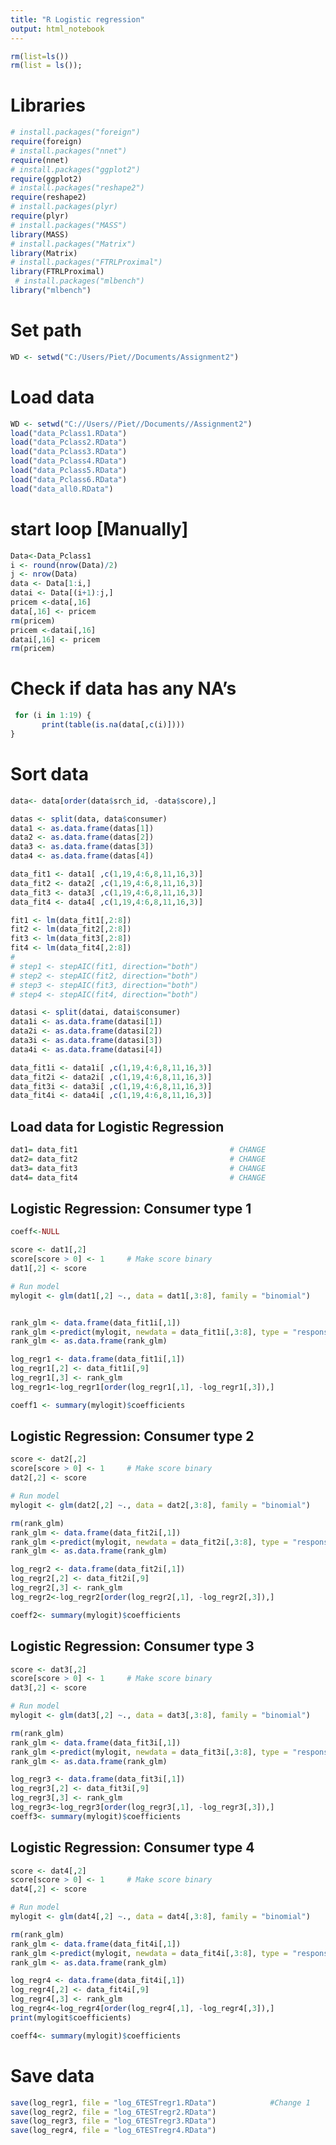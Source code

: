 ---
title: "R Logistic regression"
output: html_notebook
---

```{r}
rm(list=ls())
rm(list = ls());
```

# Libraries
```{r}
# install.packages("foreign")
require(foreign)
# install.packages("nnet")
require(nnet)
# install.packages("ggplot2")
require(ggplot2)
# install.packages("reshape2")
require(reshape2)
# install.packages(plyr)
require(plyr)
# install.packages("MASS")
library(MASS)
# install.packages("Matrix")
library(Matrix)
# install.packages("FTRLProximal")
library(FTRLProximal)
 # install.packages("mlbench")
library("mlbench")
```

# Set path
```{r}
WD <- setwd("C:/Users/Piet//Documents/Assignment2")
```

# Load data
```{r}
WD <- setwd("C://Users//Piet//Documents//Assignment2")
load("data_Pclass1.RData")
load("data_Pclass2.RData")
load("data_Pclass3.RData")
load("data_Pclass4.RData")
load("data_Pclass5.RData") 
load("data_Pclass6.RData")
load("data_all0.RData")
```


# start loop [Manually] 
```{r}
Data<-Data_Pclass1
i <- round(nrow(Data)/2)
j <- nrow(Data)
data <- Data[1:i,]
datai <- Data[(i+1):j,]
pricem <-data[,16]
data[,16] <- pricem
rm(pricem)
pricem <-datai[,16]
datai[,16] <- pricem
rm(pricem)
```

# Check if data has any NA's
```{r}
 for (i in 1:19) {
       print(table(is.na(data[,c(i)])))
}
```



# Sort data
```{r}
data<- data[order(data$srch_id, -data$score),]

datas <- split(data, data$consumer)
data1 <- as.data.frame(datas[1])
data2 <- as.data.frame(datas[2])
data3 <- as.data.frame(datas[3])
data4 <- as.data.frame(datas[4])

data_fit1 <- data1[ ,c(1,19,4:6,8,11,16,3)]
data_fit2 <- data2[ ,c(1,19,4:6,8,11,16,3)]
data_fit3 <- data3[ ,c(1,19,4:6,8,11,16,3)]
data_fit4 <- data4[ ,c(1,19,4:6,8,11,16,3)]

fit1 <- lm(data_fit1[,2:8])
fit2 <- lm(data_fit2[,2:8])
fit3 <- lm(data_fit3[,2:8])
fit4 <- lm(data_fit4[,2:8])
# 
# step1 <- stepAIC(fit1, direction="both")
# step2 <- stepAIC(fit2, direction="both")
# step3 <- stepAIC(fit3, direction="both")
# step4 <- stepAIC(fit4, direction="both")

datasi <- split(datai, datai$consumer)
data1i <- as.data.frame(datasi[1])
data2i <- as.data.frame(datasi[2])
data3i <- as.data.frame(datasi[3])
data4i <- as.data.frame(datasi[4])

data_fit1i <- data1i[ ,c(1,19,4:6,8,11,16,3)]
data_fit2i <- data2i[ ,c(1,19,4:6,8,11,16,3)]
data_fit3i <- data3i[ ,c(1,19,4:6,8,11,16,3)]
data_fit4i <- data4i[ ,c(1,19,4:6,8,11,16,3)]
```




## Load data for Logistic Regression
```{r}
dat1= data_fit1                                  # CHANGE
dat2= data_fit2                                  # CHANGE
dat3= data_fit3                                  # CHANGE
dat4= data_fit4                                  # CHANGE
```

## Logistic Regression: Consumer type 1
```{r}
coeff<-NULL

score <- dat1[,2]
score[score > 0] <- 1     # Make score binary
dat1[,2] <- score

# Run model
mylogit <- glm(dat1[,2] ~., data = dat1[,3:8], family = "binomial")


rank_glm <- data.frame(data_fit1i[,1])
rank_glm <-predict(mylogit, newdata = data_fit1i[,3:8], type = "response")
rank_glm <- as.data.frame(rank_glm)

log_regr1 <- data.frame(data_fit1i[,1])
log_regr1[,2] <- data_fit1i[,9]
log_regr1[,3] <- rank_glm
log_regr1<-log_regr1[order(log_regr1[,1], -log_regr1[,3]),]

coeff1 <- summary(mylogit)$coefficients
```


## Logistic Regression: Consumer type 2
```{r}
score <- dat2[,2]
score[score > 0] <- 1     # Make score binary
dat2[,2] <- score

# Run model
mylogit <- glm(dat2[,2] ~., data = dat2[,3:8], family = "binomial")

rm(rank_glm)
rank_glm <- data.frame(data_fit2i[,1])
rank_glm <-predict(mylogit, newdata = data_fit2i[,3:8], type = "response")
rank_glm <- as.data.frame(rank_glm)

log_regr2 <- data.frame(data_fit2i[,1])
log_regr2[,2] <- data_fit2i[,9]
log_regr2[,3] <- rank_glm
log_regr2<-log_regr2[order(log_regr2[,1], -log_regr2[,3]),]

coeff2<- summary(mylogit)$coefficients
```

## Logistic Regression: Consumer type 3
```{r}
score <- dat3[,2]
score[score > 0] <- 1     # Make score binary
dat3[,2] <- score

# Run model
mylogit <- glm(dat3[,2] ~., data = dat3[,3:8], family = "binomial")

rm(rank_glm)
rank_glm <- data.frame(data_fit3i[,1])
rank_glm <-predict(mylogit, newdata = data_fit3i[,3:8], type = "response")
rank_glm <- as.data.frame(rank_glm)

log_regr3 <- data.frame(data_fit3i[,1])
log_regr3[,2] <- data_fit3i[,9]
log_regr3[,3] <- rank_glm
log_regr3<-log_regr3[order(log_regr3[,1], -log_regr3[,3]),]
coeff3<- summary(mylogit)$coefficients
```

## Logistic Regression: Consumer type 4
```{r}
score <- dat4[,2]
score[score > 0] <- 1     # Make score binary
dat4[,2] <- score

# Run model
mylogit <- glm(dat4[,2] ~., data = dat4[,3:8], family = "binomial")

rm(rank_glm)
rank_glm <- data.frame(data_fit4i[,1])
rank_glm <-predict(mylogit, newdata = data_fit4i[,3:8], type = "response")
rank_glm <- as.data.frame(rank_glm)

log_regr4 <- data.frame(data_fit4i[,1])
log_regr4[,2] <- data_fit4i[,9]
log_regr4[,3] <- rank_glm
log_regr4<-log_regr4[order(log_regr4[,1], -log_regr4[,3]),]
print(mylogit$coefficients)

coeff4<- summary(mylogit)$coefficients
```


# Save data
```{r}
save(log_regr1, file = "log_6TESTregr1.RData")            #Change 1
save(log_regr2, file = "log_6TESTregr2.RData")
save(log_regr3, file = "log_6TESTregr3.RData")
save(log_regr4, file = "log_6TESTregr4.RData")
```










































<!-- ```{r} -->
<!-- # FTRL Regression -->

<!-- rm(score) -->
<!-- score <- data_fit1[,1] -->
<!-- score[score > 0] <- 1 -->
<!-- data_fit1[,8] <- score -->

<!-- dataf <-data_fit1[,2:8] -->

<!--   a <- model.matrix(data_fit1[,7]~., data = dataf[,2:7]) -->
<!--   b <- matrix(data_fit1[,7]) -->
<!-- # Make an item matrix for Training and Testing data set -->


<!--    item2<- model.matrix(~., data = dataf[,2:7]) -->

<!--   set.seed(1) -->

<!--   # Make binominal model -->
<!--   mlogr <- cv.glmnet(a, b, alpha = 0, family = 'binomial', type.measure = 'deviance') -->
<!--   logrpredic <- predict(mlogr , newx = item2, s = 'lambda.min', type='class') -->




<!--    # OutputLRegT <- data.frame(PassengerId = train$PassengerId, Survived =logrpredic) -->
<!--    # aLR <- table(OutputLRegT[ , 2][OutputLRegT[ , 2] %in% train$Survived])    # Estimate number of matches -->
<!--    # aLR -->
<!--    # PrecisionLogRegr <- aLR[1]/nrow(train)      # Estimate precision training data -->
<!--    # PrecisionLogRegr -->

<!-- ``` -->


<!-- # FTRL Algorithm!! -->
<!-- # Set up dataset -->
<!-- ```{r} -->
<!-- data1[,14] <- as.factor(data1[,14]) -->
<!-- data1[,15] <- as.factor(data1[,15]) -->


<!-- a <- as.numeric(as.character(data1[,19])) -->
<!-- a <- as(a,"CsparseMatrix") -->
<!-- a <- as(a,"dgCMatrix") -->


<!-- data_FTRL <- data_fit1[,c(3:8)] -->


<!-- data_FTRL[,1] <- a -->
<!-- ``` -->

<!-- # Train model [click_bool, NOT SCORE] [SOLVE PARAMATERS] -->
<!-- ```{r}  -->

<!-- mdl <- ftrlprox(classes ~ x.1 + x.2 + I(x.1^2) + I(x.2^2), dat, -->
<!--                 a = 0.3, lambda = 5.0, alpha = 1.0) -->


<!-- mdl <- ftrlprox(data1[,14]~ .,data_FTRL, lambda = 1e-2, alpha = 1, a = 0.3) -->
<!-- print(mdl) -->
<!-- ``` -->

<!-- # Update model -->

<!-- ```{r} -->
<!-- X <- model.matrix(click_bool ~ ., data_FTRL)   # Convert data.frame to model.matrix -->

<!-- mdl <- ftrlprox(X, data$click_bool, lambda = 1e-2, alpha = 1, a = 0.3)   # Train on first dataset -->

<!-- # Generate more of the same data after the first training session -->

<!-- # Update model using the new data. -->
<!-- mdl <- update(mdl, X, data$click_bool) -->
<!-- print(mdl) -->

<!-- ``` -->

<!-- ```{r} -->
<!-- newdata = data[,c(7:12,14)] -->
<!-- newdata -->
<!-- score_modelFTRL <- mdl$theta[1]*newdata[,1]+ mdl$theta[2]*newdata[,2]+mdl$theta[3]*newdata[,3]+mdl$theta[4]*newdata[,4]+ -->
<!--   mdl$theta[5]*newdata[,5]+mdl$theta[6]*newdata[,6]+mdl$theta[7]*newdata[,7] -->
<!-- data$FTRL <- score_modelFTRL -->
<!-- data<- data[order(data$srch_id, -data$FTRL),] -->

<!-- data$click_bool <- as.numeric(as.character(data$click_bool)) -->

<!-- Predictions <- data.frame(data$srch_id) -->
<!-- Predictions[,2] <- data.frame(data$prop_id) -->
<!-- Predictions[,3] <- data.frame(data$click_bool) +4*data.frame(data$booking_bool) -->

<!-- Predictions[,4] <- data.frame(score_modelFTRL) -->
<!-- Predictions[,5] <- ave(Predictions[,4], Predictions[,1], FUN = seq_along) -->
<!-- ``` -->








